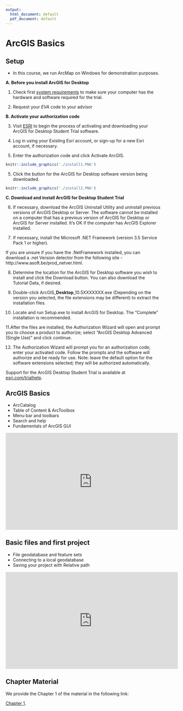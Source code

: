 ```yaml
---
output:
  html_document: default
  pdf_document: default
---
```

# ArcGIS Basics {#week1}

## Setup

* In this course, we run ArcMap on Windows for demonstration purposes.

**A. Before you install ArcGIS for Desktop**

1. Check first [system requirements](http://desktop.arcgis.com/en/arcmap/10.3/get-started/system-requirements/arcgis-desktop-system-requirements.htm) to make sure your computer has the hardware and software required for the trial.

2. Request your *EVA* code to your advisor

**B. Activate your authorization code**

3. Visit [ESRI](https://www.esri.com/educationedition) to begin the process of activating and downloading your ArcGIS for Desktop Student Trial software.

4. Log in using your Existing Esri account, or sign-up for a new Esri account, if necessary.

5. Enter the authorization code and click Activate ArcGIS.

```r
knitr::include_graphics('./install1.PNG')
```

5. Click the button for the ArcGIS for Desktop software version being downloaded.

```r
knitr::include_graphics('./install2.PNG')
```

**C. Download and install ArcGIS for Desktop Student Trial**

6. If necessary, download the ArcGIS Uninstall Utility and uninstall previous versions of ArcGIS Desktop or Server.  The software cannot be installed on a computer that has a previous version of ArcGIS for Desktop or ArcGIS for Server installed. It's OK if the computer has ArcGIS Explorer installed.

7. If necessary, install the Microsoft .NET Framework (version 3.5 Service Pack 1 or higher).

If you are unsure if you have the .NetFramework installed, you can download a .net Version detector from the following site - http://www.asoft.be/prod_netver.html.

8. Determine the location for the ArcGIS for Desktop software you wish to install and click the Download button.  You can also download the Tutorial Data, if desired.

9. Double-click ArcGIS_**Desktop**_10.5XXXXXXX.exe (Depending on the version you selected, the file extensions may be different) to extract the installation files.

10. Locate and run Setup.exe to install ArcGIS for Desktop.  The “Complete” installation is recommended.

11.After the files are installed, the Authorization Wizard will open and prompt you to choose a product to authorize; select “ArcGIS Desktop Advanced (Single Use)” and click continue.

12. The Authorization Wizard will prompt you for an authorization code; enter your activated code.  Follow the prompts and the software will authorize and be ready for use.  Note: leave the default option for the software extensions selected; they will be authorized automatically.


Support for the ArcGIS Desktop Student Trial is available at [esri.com/trialhelp](https://esri.com/trialhelp).

## ArcGIS Basics

+ ArcCatalog
+ Table of Content & ArcToolbox
+ Menu bar and toolbars
+ Search and help
+ Fundamentals of ArcGIS GUI

<iframe width="560" height="315" src="https://www.youtube.com/embed/ppBX0DbAHHI" frameborder="0" allow="accelerometer; autoplay; encrypted-media; gyroscope; picture-in-picture" allowfullscreen></iframe>

## Basic files and first project

+ File geodatabase and feature sets
+ Connecting to a local geodatabase
+ Saving your project with Relative path

<iframe width="560" height="315" src="https://www.youtube.com/embed/BCjGnAAIe28" frameborder="0" allow="accelerometer; autoplay; encrypted-media; gyroscope; picture-in-picture" allowfullscreen></iframe>

## Chapter Material

We provide the Chapter 1 of the material in the following link:

[Chapter 1](https://drive.google.com/drive/folders/10wUMYhE8Yh-U2z6W2n6UIqDFcOtb9ywl?usp=sharing).